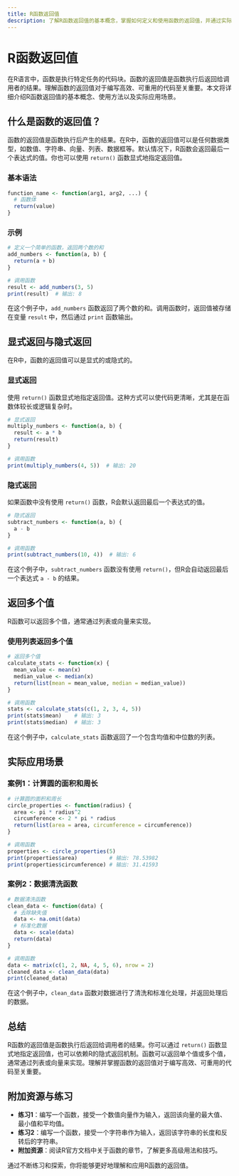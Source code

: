```yaml
---
title: R函数返回值
description: 了解R函数返回值的基本概念，掌握如何定义和使用函数的返回值，并通过实际案例加深理解。
---
```


# R函数返回值

在R语言中，函数是执行特定任务的代码块。函数的返回值是函数执行后返回给调用者的结果。理解函数的返回值对于编写高效、可重用的代码至关重要。本文将详细介绍R函数返回值的基本概念、使用方法以及实际应用场景。

## 什么是函数的返回值？

函数的返回值是函数执行后产生的结果。在R中，函数的返回值可以是任何数据类型，如数值、字符串、向量、列表、数据框等。默认情况下，R函数会返回最后一个表达式的值。你也可以使用 `return()` 函数显式地指定返回值。

### 基本语法

```r
function_name <- function(arg1, arg2, ...) {
  # 函数体
  return(value)
}
```

### 示例

```r
# 定义一个简单的函数，返回两个数的和
add_numbers <- function(a, b) {
  return(a + b)
}

# 调用函数
result <- add_numbers(3, 5)
print(result)  # 输出: 8
```

在这个例子中，`add_numbers` 函数返回了两个数的和。调用函数时，返回值被存储在变量 `result` 中，然后通过 `print` 函数输出。

## 显式返回与隐式返回

在R中，函数的返回值可以是显式的或隐式的。

### 显式返回

使用 `return()` 函数显式地指定返回值。这种方式可以使代码更清晰，尤其是在函数体较长或逻辑复杂时。

```r
# 显式返回
multiply_numbers <- function(a, b) {
  result <- a * b
  return(result)
}

# 调用函数
print(multiply_numbers(4, 5))  # 输出: 20
```

### 隐式返回

如果函数中没有使用 `return()` 函数，R会默认返回最后一个表达式的值。

```r
# 隐式返回
subtract_numbers <- function(a, b) {
  a - b
}

# 调用函数
print(subtract_numbers(10, 4))  # 输出: 6
```

在这个例子中，`subtract_numbers` 函数没有使用 `return()`，但R会自动返回最后一个表达式 `a - b` 的结果。

## 返回多个值

R函数可以返回多个值，通常通过列表或向量来实现。

### 使用列表返回多个值

```r
# 返回多个值
calculate_stats <- function(x) {
  mean_value <- mean(x)
  median_value <- median(x)
  return(list(mean = mean_value, median = median_value))
}

# 调用函数
stats <- calculate_stats(c(1, 2, 3, 4, 5))
print(stats$mean)    # 输出: 3
print(stats$median)  # 输出: 3
```

在这个例子中，`calculate_stats` 函数返回了一个包含均值和中位数的列表。

## 实际应用场景

### 案例1：计算圆的面积和周长

```r
# 计算圆的面积和周长
circle_properties <- function(radius) {
  area <- pi * radius^2
  circumference <- 2 * pi * radius
  return(list(area = area, circumference = circumference))
}

# 调用函数
properties <- circle_properties(5)
print(properties$area)          # 输出: 78.53982
print(properties$circumference) # 输出: 31.41593
```

### 案例2：数据清洗函数

```r
# 数据清洗函数
clean_data <- function(data) {
  # 去除缺失值
  data <- na.omit(data)
  # 标准化数据
  data <- scale(data)
  return(data)
}

# 调用函数
data <- matrix(c(1, 2, NA, 4, 5, 6), nrow = 2)
cleaned_data <- clean_data(data)
print(cleaned_data)
```

在这个例子中，`clean_data` 函数对数据进行了清洗和标准化处理，并返回处理后的数据。

## 总结

R函数的返回值是函数执行后返回给调用者的结果。你可以通过 `return()` 函数显式地指定返回值，也可以依赖R的隐式返回机制。函数可以返回单个值或多个值，通常通过列表或向量来实现。理解并掌握函数的返回值对于编写高效、可重用的代码至关重要。

## 附加资源与练习

- **练习1**：编写一个函数，接受一个数值向量作为输入，返回该向量的最大值、最小值和平均值。
- **练习2**：编写一个函数，接受一个字符串作为输入，返回该字符串的长度和反转后的字符串。
- **附加资源**：阅读R官方文档中关于函数的章节，了解更多高级用法和技巧。

通过不断练习和探索，你将能够更好地理解和应用R函数的返回值。